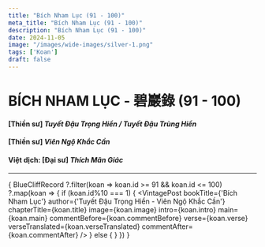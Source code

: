 ```yaml
---
title: "Bích Nham Lục (91 - 100)"
meta_title: "Bích Nham Lục (91 - 100)"
description: "Bích Nham Lục (91 - 100)"
date: 2024-11-05
image: "/images/wide-images/silver-1.png"
tags: ['Koan']
draft: false
---
```



<div class="container vi-koans">

  # BÍCH NHAM LỤC - 碧巖錄 (91 - 100)

  #### [Thiền sư] <em>Tuyết Đậu Trọng Hiển / Tuyết Đậu Trùng Hiển</em>

  #### [Thiền sư] <em>Viên Ngộ Khắc Cần</em>

  #### Việt dịch: [Đại sư] <em>Thích Mãn Giác</em>

  ***

  {
    BlueCliffRecord
      ?.filter(koan => koan.id >= 91 && koan.id <= 100)
      ?.map(koan => {
        if (koan.id%10 === 1) {
          <VintagePost bookTitle={'Bích Nham Lục'} author={'Tuyết Đậu Trọng Hiển - Viên Ngộ Khắc Cần'}
                       chapterTitle={koan.title} image={koan.image}
                       intro={koan.intro} main={koan.main}
                       commentBefore={koan.commentBefore}
                       verse={koan.verse} verseTranslated={koan.verseTranslated}
                       commentAfter={koan.commentAfter}
          />
        } else {
          <VintagePost chapterTitle={koan.title} image={koan.image}
                       intro={koan.intro} main={koan.main}
                       commentBefore={koan.commentBefore}
                       verse={koan.verse} verseTranslated={koan.verseTranslated}
                       commentAfter={koan.commentAfter}
          />
        }
      })
  }

</div>
